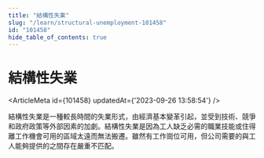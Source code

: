 ```yaml
---
title: "結構性失業"
slug: "/learn/structural-unemployment-101458"
id: "101458"
hide_table_of_contents: true
---
```



# 結構性失業

<ArticleMeta id={101458} updatedAt={'2023-09-26 13:58:54'} />
<div className='border-solid border-b border-t-0 my-4 border-[var(--ifm-color-gray-300)]' />

結構性失業是一種較長時間的失業形式，由經濟基本變革引起，並受到技術、競爭和政府政策等外部因素的加劇。結構性失業是因為工人缺乏必需的職業技能或住得離工作機會可用的區域太遠而無法搬遷。雖然有工作崗位可用，但公司需要的與工人能夠提供的之間存在嚴重不匹配。

